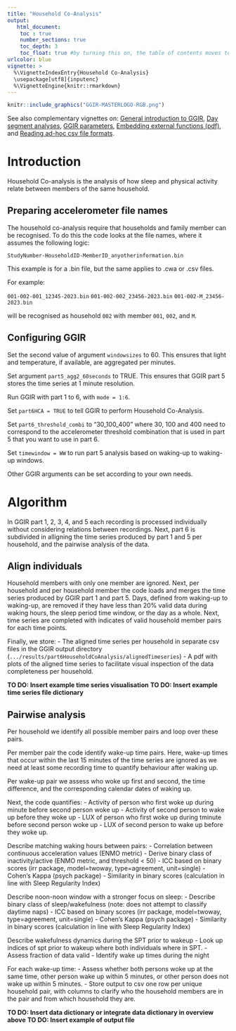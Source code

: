 ```yaml
---
title: "Household Co-Analysis"
output:
   html_document:
    toc : true
    number_sections: true
    toc_depth: 3
    toc_float: true #by turning this on, the table of contents moves to the left of the page.
urlcolor: blue
vignette: >
  %\VignetteIndexEntry{Household Co-Analysis}
  \usepackage[utf8]{inputenc}
  %\VignetteEngine{knitr::rmarkdown}
---
```


```r
knitr::include_graphics("GGIR-MASTERLOGO-RGB.png")
```

See also complementary vignettes on:
[General introduction to GGIR](https://cran.r-project.org/package=GGIR/vignettes/GGIR.html), [Day segment analyses](https://CRAN.R-project.org/package=GGIR/vignettes/TutorialDaySegmentAnalyses.html), [GGIR parameters](https://CRAN.R-project.org/package=GGIR/vignettes/GGIRParameters.html), [Embedding external functions (pdf)](https://CRAN.R-project.org/package=GGIR/vignettes/ExternalFunction.pdf), and [Reading ad-hoc csv file formats](https://CRAN.R-project.org/package=GGIR/vignettes/readmyacccsv.html).


# Introduction

Household Co-analysis is the analysis of how sleep and physical activity relate
between members of the same household.


## Preparing accelerometer file names

The household co-analysis require that households and family member can be recognised.
To do this the code looks at the file names, where it assumes the following logic:

`StudyNumber-HouseholdID-MemberID_anyotherinformation.bin`

This example is for a .bin file, but the same applies to .cwa or .csv files.

For example:

`001-002-001_12345-2023.bin`
`001-002-002_23456-2023.bin`
`001-002-M_23456-2023.bin`

will be recognised as household `002` with member `001`, `002`, and `M`.

## Configuring GGIR

Set the second value of argument `windowsizes` to 60. This ensures that light and 
temperature, if available, are aggregated per minutes.

Set argument `part5_agg2_60seconds` to TRUE. This ensures that GGIR part 5 stores
the time series at 1 minute resolution.

Run GGIR with part 1 to 6, with `mode = 1:6`.

Set `part6HCA = TRUE` to tell GGIR to perform Household Co-Analysis.

Set `part6_threshold_combi` to "30_100_400" where 30, 100 and 400 need to correspond
to the accelerometer threshold combination that is used in part 5 that you want to use
in part 6.

Set `timewindow = WW` to run part 5 analysis based on waking-up to waking-up windows.

Other GGIR arguments can be set according to your own needs.

# Algorithm

In GGIR part 1, 2, 3, 4, and 5 each recording is processed individually without
considering relations between recordings. Next, part 6 is subdivided in alligning
the time series produced by part 1 and 5 per household, and the pairwise analysis of the data.

## Align individuals

Household members with only one member are ignored.
Next, per household and per household member the code loads and merges the time
series produced by GGIR part 1 and part 5. Days, defined from waking-up to
waking-up, are removed if they have less than 20% valid data during waking hours,
the sleep period time window, or the day as a whole. Next, time series are completed
with indicates of valid household member pairs for each time points.

Finally, we store:
- The aligned time series per household in separate csv files in the GGIR
output directory (`.../results/part6HouseholdCoAnalysis/alignedTimeseries`)
- A pdf with plots of the aligned time series to facilitate visual inspection of
the data completeness per household.

**TO DO: Insert example time series visualisation**
**TO DO: Insert example time series file dictionary**

## Pairwise analysis

Per household we identify all possible member pairs and loop over these pairs.

Per member pair the code identify wake-up time pairs. Here, wake-up times that occur 
within the last 15 minutes of the time series are ignored as we need at least some 
recording time to quantify behaviour after waking up.

Per wake-up pair we assess who woke up first and second, the time difference, and
the corresponding calendar dates of waking up.

Next, the code quantifies:
- Activity of person who first woke up during minute before second person woke up
- Activity of second person to wake up before they woke up
- LUX of person who first woke up during tminute before second person woke up
- LUX of second person to wake up before they woke up.

Describe matching waking hours between pairs:
- Correlation between continuous acceleration values (ENMO metric)
- Derive binary class of inactivity/active (ENMO metric, and threshold < 50)
- ICC based on binary scores (irr package, model=twoway, type=agreement, unit=single)
- Cohen’s Kappa (psych package)
- Similarity in binary scores (calculation in line with Sleep Regularity Index)

Describe noon-noon window with a stronger focus on sleep:
-	Describe binary class of sleep/wakefulness (note: does not attempt to classify daytime naps) 
-	ICC based on binary scores (irr package, model=twoway, type=agreement, unit=single)
-	Cohen’s Kappa (psych package)
-	Similarity in binary scores (calculation in line with Sleep Regularity Index)

Describe wakefulness dynamics during the SPT prior to wakeup
-	Look up indices of spt prior to wakeup where both individuals where in SPT.
-	Assess fraction of data valid
-	Identify wake up times during the night

For each wake-up time:
-	Assess whether both persons woke up at the same time, other person wake up within 5 minutes, or other person does not wake up within 5 minutes.
-	Store output to csv one row per unique household pair, with columns to clarify who the household members are in the pair and from which household they are.

**TO DO: Insert data dictionary or integrate data dictionary in overview above**
**TO DO: Insert example of output file**